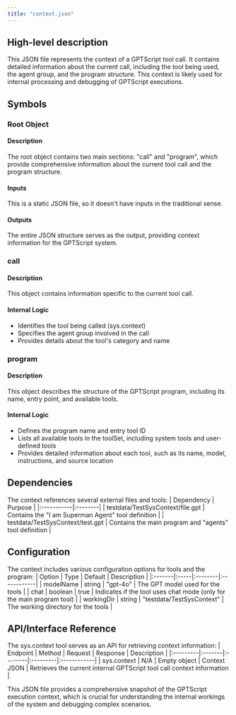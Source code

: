 ```yaml
---
title: "context.json"
---
```


## High-level description
This JSON file represents the context of a GPTScript tool call. It contains detailed information about the current call, including the tool being used, the agent group, and the program structure. This context is likely used for internal processing and debugging of GPTScript executions.

## Symbols

### Root Object
#### Description
The root object contains two main sections: "call" and "program", which provide comprehensive information about the current tool call and the program structure.

#### Inputs
This is a static JSON file, so it doesn't have inputs in the traditional sense.

#### Outputs
The entire JSON structure serves as the output, providing context information for the GPTScript system.

### call
#### Description
This object contains information specific to the current tool call.

#### Internal Logic
- Identifies the tool being called (sys.context)
- Specifies the agent group involved in the call
- Provides details about the tool's category and name

### program
#### Description
This object describes the structure of the GPTScript program, including its name, entry point, and available tools.

#### Internal Logic
- Defines the program name and entry tool ID
- Lists all available tools in the toolSet, including system tools and user-defined tools
- Provides detailed information about each tool, such as its name, model, instructions, and source location

## Dependencies
The context references several external files and tools:
| Dependency | Purpose |
|:-----------|:--------|
| testdata/TestSysContext/file.gpt | Contains the "I am Superman Agent" tool definition |
| testdata/TestSysContext/test.gpt | Contains the main program and "agents" tool definition |

## Configuration
The context includes various configuration options for tools and the program:
| Option | Type | Default | Description |
|:-------|:-----|:--------|:------------|
| modelName | string | "gpt-4o" | The GPT model used for the tools |
| chat | boolean | true | Indicates if the tool uses chat mode (only for the main program tool) |
| workingDir | string | "testdata/TestSysContext" | The working directory for the tools |

## API/Interface Reference
The sys.context tool serves as an API for retrieving context information:
| Endpoint | Method | Request | Response | Description |
|:---------|:-------|:--------|:---------|:------------|
| sys.context | N/A | Empty object | Context JSON | Retrieves the current internal GPTScript tool call context information |

This JSON file provides a comprehensive snapshot of the GPTScript execution context, which is crucial for understanding the internal workings of the system and debugging complex scenarios.